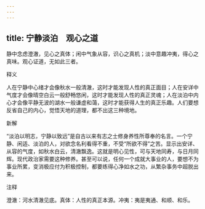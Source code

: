 ```yaml
---
---
---
```

title: 宁静淡泊　观心之道
---



静中念虑澄澈，见心之真体；闲中气象从容，识心之真机；淡中意趣冲夷，得心之真味。观心证道，无如此三者。

释义

人在宁静中心绪才会像秋水一般清澈，这时才能发现人性的真正面目；人在安详中气度才会像晴空白云一般舒畅悠闲，这时才能发现人性的真正灵魂；人在淡泊中内心才会像平静无波的湖水一般谦虚和蔼，这时才能获得人生的真正乐趣。人们要想反省自己的内心，觉悟天地的道理，都不出这三种境地。

新解

“淡泊以明志，宁静以致远”是自古以来有志之士修身养性所尊奉的名言。一个宁静、闲适、淡泊的人，对欲念名利看得不重，不受“所欲不得”之苦。显示出安详、从容的气度，如秋水白云，清澈飘逸。这就是明心见性，可与天地同寿，与日月同辉。现代政治家需要这种修养。甚至可以说，任何一个成就大事业的人，要想不为事业所累，变消极应付为积极控制，都要练得心净如水之功，从繁杂事务中超脱出来。

注释

澄澈：河水清澈见底。真体：人性的真正本源。冲夷：夷是夷通、和顺、和乐。